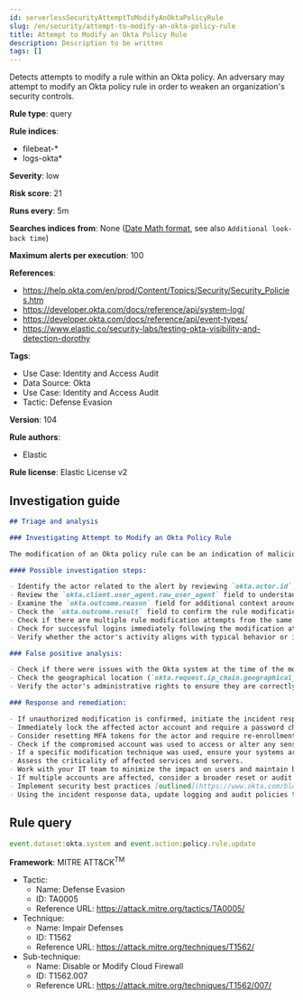 ```yaml
---
id: serverlessSecurityAttemptToModifyAnOktaPolicyRule
slug: /en/security/attempt-to-modify-an-okta-policy-rule
title: Attempt to Modify an Okta Policy Rule
description: Description to be written
tags: []
---
```


<div id="attempt-to-modify-an-okta-policy-rule"></div>

Detects attempts to modify a rule within an Okta policy. An adversary may attempt to modify an Okta policy rule in order to weaken an organization's security controls.

**Rule type**: query

**Rule indices**: 

* filebeat-*
* logs-okta*

**Severity**: low

**Risk score**: 21

**Runs every**: 5m

**Searches indices from**: None ([Date Math format](((ref))/common-options.html#date-math), see also <DocLink id="serverlessSecurityRulesUiCreate" section="set-the-rules-schedule">`Additional look-back time`</DocLink>)

**Maximum alerts per execution**: 100

**References**: 

* https://help.okta.com/en/prod/Content/Topics/Security/Security_Policies.htm
* https://developer.okta.com/docs/reference/api/system-log/
* https://developer.okta.com/docs/reference/api/event-types/
* https://www.elastic.co/security-labs/testing-okta-visibility-and-detection-dorothy

**Tags**: 

* Use Case: Identity and Access Audit
* Data Source: Okta
* Use Case: Identity and Access Audit
* Tactic: Defense Evasion

**Version**: 104

**Rule authors**: 

* Elastic

**Rule license**: Elastic License v2

## Investigation guide

```markdown
## Triage and analysis

### Investigating Attempt to Modify an Okta Policy Rule

The modification of an Okta policy rule can be an indication of malicious activity as it may aim to weaken an organization's security controls.

#### Possible investigation steps:

- Identify the actor related to the alert by reviewing `okta.actor.id`, `okta.actor.type`, `okta.actor.alternate_id`, or `okta.actor.display_name` fields in the alert.
- Review the `okta.client.user_agent.raw_user_agent` field to understand the device and software used by the actor.
- Examine the `okta.outcome.reason` field for additional context around the modification attempt.
- Check the `okta.outcome.result` field to confirm the rule modification attempt.
- Check if there are multiple rule modification attempts from the same actor or IP address (`okta.client.ip`).
- Check for successful logins immediately following the modification attempt.
- Verify whether the actor's activity aligns with typical behavior or if any unusual activity took place around the time of the modification attempt.

### False positive analysis:

- Check if there were issues with the Okta system at the time of the modification attempt. This could indicate a system error rather than a genuine threat activity.
- Check the geographical location (`okta.request.ip_chain.geographical_context`) and time of the modification attempt. If these match the actor's normal behavior, it might be a false positive.
- Verify the actor's administrative rights to ensure they are correctly configured.

### Response and remediation:

- If unauthorized modification is confirmed, initiate the incident response process.
- Immediately lock the affected actor account and require a password change.
- Consider resetting MFA tokens for the actor and require re-enrollment.
- Check if the compromised account was used to access or alter any sensitive data or systems.
- If a specific modification technique was used, ensure your systems are patched or configured to prevent such techniques.
- Assess the criticality of affected services and servers.
- Work with your IT team to minimize the impact on users and maintain business continuity.
- If multiple accounts are affected, consider a broader reset or audit of MFA tokens.
- Implement security best practices [outlined](https://www.okta.com/blog/2019/10/9-admin-best-practices-to-keep-your-org-secure/) by Okta.
- Using the incident response data, update logging and audit policies to improve the mean time to detect (MTTD) and the mean time to respond (MTTR).
```

## Rule query

```js
event.dataset:okta.system and event.action:policy.rule.update

```

**Framework**: MITRE ATT&CK<sup>TM</sup>

* Tactic:
    * Name: Defense Evasion
    * ID: TA0005
    * Reference URL: https://attack.mitre.org/tactics/TA0005/
* Technique:
    * Name: Impair Defenses
    * ID: T1562
    * Reference URL: https://attack.mitre.org/techniques/T1562/
* Sub-technique:
    * Name: Disable or Modify Cloud Firewall
    * ID: T1562.007
    * Reference URL: https://attack.mitre.org/techniques/T1562/007/


